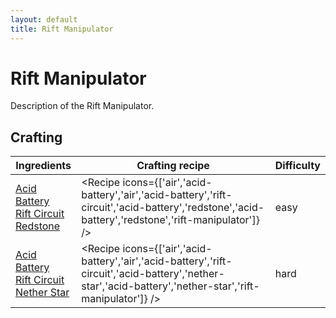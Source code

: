```yaml
---
layout: default
title: Rift Manipulator
---
```



Rift Manipulator
===================

Description of the Rift Manipulator.

## Crafting

| Ingredients | Crafting recipe | Difficulty |
| ----------- | --------------- | ------------- |
| [Acid Battery](/items/acid-battery)<br/>[Rift Circuit](/items/rift-circuit)<br/>[Redstone](https://minecraft.wiki/w/Redstone) | <Recipe icons={['air','acid-battery','air','acid-battery','rift-circuit','acid-battery','redstone','acid-battery','redstone','rift-manipulator']} /> | easy |
| [Acid Battery](/items/acid-battery)<br/>[Rift Circuit](/items/rift-circuit)<br/>[Nether Star](https://minecraft.wiki/w/Nether_Star) | <Recipe icons={['air','acid-battery','air','acid-battery','rift-circuit','acid-battery','nether-star','acid-battery','nether-star','rift-manipulator']} /> | hard |

